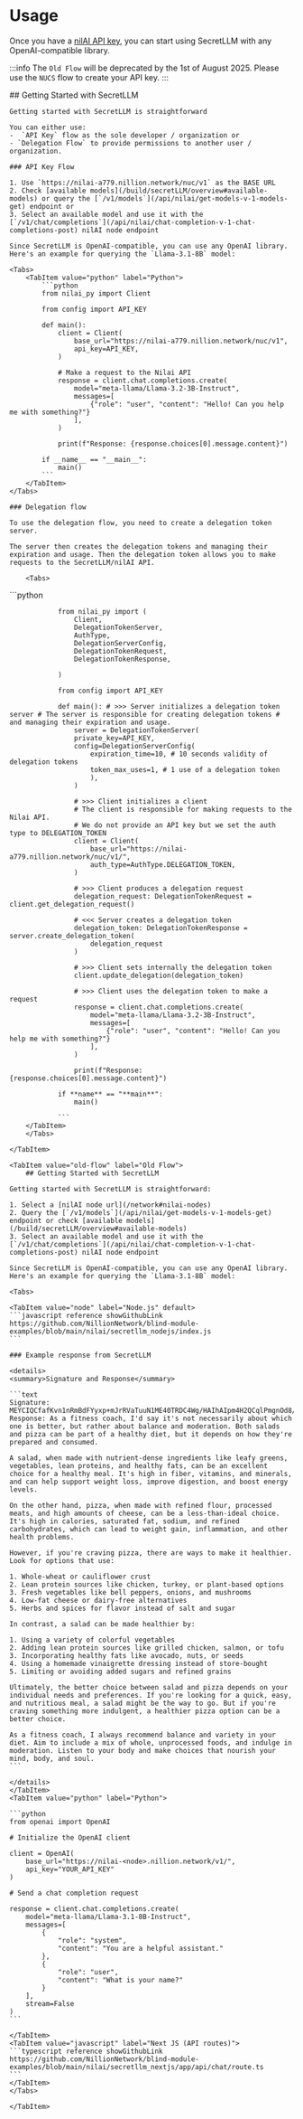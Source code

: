 
# Usage

Once you have a [nilAI API key](/build/api-key), you can start using SecretLLM with any OpenAI-compatible library.

:::info
The `Old Flow` will be deprecated by the 1st of August 2025. Please use the `NUCS` flow to create your API key.
:::

<Tabs>
    <TabItem value="nucs-flow" label="NUCS" >
    ## Getting Started with SecretLLM

    Getting started with SecretLLM is straightforward

    You can either use:
    -  `API Key` flow as the sole developer / organization or
    - `Delegation Flow` to provide permissions to another user / organization.

    ### API Key Flow

    1. Use `https://nilai-a779.nillion.network/nuc/v1` as the BASE URL
    2. Check [available models](/build/secretLLM/overview#available-models) or query the [`/v1/models`](/api/nilai/get-models-v-1-models-get) endpoint or
    3. Select an available model and use it with the [`/v1/chat/completions`](/api/nilai/chat-completion-v-1-chat-completions-post) nilAI node endpoint

    Since SecretLLM is OpenAI-compatible, you can use any OpenAI library. Here's an example for querying the `Llama-3.1-8B` model:

    <Tabs>
        <TabItem value="python" label="Python">
            ```python
            from nilai_py import Client

            from config import API_KEY

            def main():
                client = Client(
                    base_url="https://nilai-a779.nillion.network/nuc/v1",
                    api_key=API_KEY,
                )

                # Make a request to the Nilai API
                response = client.chat.completions.create(
                    model="meta-llama/Llama-3.2-3B-Instruct",
                    messages=[
                        {"role": "user", "content": "Hello! Can you help me with something?"}
                    ],
                )

                print(f"Response: {response.choices[0].message.content}")

            if __name__ == "__main__":
                main()
            ```
        </TabItem>
    </Tabs>

    ### Delegation flow

    To use the delegation flow, you need to create a delegation token server.

    The server then creates the delegation tokens and managing their expiration and usage. Then the delegation token allows you to make requests to the SecretLLM/nilAI API.

        <Tabs>

<TabItem value="python" label="Python">
                ```python

                from nilai_py import (
                    Client,
                    DelegationTokenServer,
                    AuthType,
                    DelegationServerConfig,
                    DelegationTokenRequest,
                    DelegationTokenResponse,

                )

                from config import API_KEY

                def main(): # >>> Server initializes a delegation token server # The server is responsible for creating delegation tokens # and managing their expiration and usage.
                    server = DelegationTokenServer(
                    private_key=API_KEY,
                    config=DelegationServerConfig(
                        expiration_time=10, # 10 seconds validity of delegation tokens
                        token_max_uses=1, # 1 use of a delegation token
                        ),
                    )

                    # >>> Client initializes a client
                    # The client is responsible for making requests to the Nilai API.
                    # We do not provide an API key but we set the auth type to DELEGATION_TOKEN
                    client = Client(
                        base_url="https://nilai-a779.nillion.network/nuc/v1/",
                        auth_type=AuthType.DELEGATION_TOKEN,
                    )

                    # >>> Client produces a delegation request
                    delegation_request: DelegationTokenRequest = client.get_delegation_request()

                    # <<< Server creates a delegation token
                    delegation_token: DelegationTokenResponse = server.create_delegation_token(
                        delegation_request
                    )

                    # >>> Client sets internally the delegation token
                    client.update_delegation(delegation_token)

                    # >>> Client uses the delegation token to make a request
                    response = client.chat.completions.create(
                        model="meta-llama/Llama-3.2-3B-Instruct",
                        messages=[
                            {"role": "user", "content": "Hello! Can you help me with something?"}
                        ],
                    )

                    print(f"Response: {response.choices[0].message.content}")

                if **name** == "**main**":
                    main()

                ```
        </TabItem>
        </Tabs>

    </TabItem>

    <TabItem value="old-flow" label="Old Flow">
        ## Getting Started with SecretLLM

    Getting started with SecretLLM is straightforward:

    1. Select a [nilAI node url](/network#nilai-nodes)
    2. Query the [`/v1/models`](/api/nilai/get-models-v-1-models-get) endpoint or check [available models](/build/secretLLM/overview#available-models)
    3. Select an available model and use it with the [`/v1/chat/completions`](/api/nilai/chat-completion-v-1-chat-completions-post) nilAI node endpoint

    Since SecretLLM is OpenAI-compatible, you can use any OpenAI library. Here's an example for querying the `Llama-3.1-8B` model:

    <Tabs>

    <TabItem value="node" label="Node.js" default>
    ```javascript reference showGithubLink
    https://github.com/NillionNetwork/blind-module-examples/blob/main/nilai/secretllm_nodejs/index.js
    ```

    ### Example response from SecretLLM

    <details>
    <summary>Signature and Response</summary>

    ```text
    Signature: MEYCIQCfafKvn1nRmBdFYyxp+mJrRVaTuuN1ME40TRDC4Wg/HAIhAIpm4H2QCqlPmgnOd8/aJXuvWvIAEzKl3ObbbyFMz6iI
    Response: As a fitness coach, I'd say it's not necessarily about which one is better, but rather about balance and moderation. Both salads and pizza can be part of a healthy diet, but it depends on how they're prepared and consumed.

    A salad, when made with nutrient-dense ingredients like leafy greens, vegetables, lean proteins, and healthy fats, can be an excellent choice for a healthy meal. It's high in fiber, vitamins, and minerals, and can help support weight loss, improve digestion, and boost energy levels.

    On the other hand, pizza, when made with refined flour, processed meats, and high amounts of cheese, can be a less-than-ideal choice. It's high in calories, saturated fat, sodium, and refined carbohydrates, which can lead to weight gain, inflammation, and other health problems.

    However, if you're craving pizza, there are ways to make it healthier. Look for options that use:

    1. Whole-wheat or cauliflower crust
    2. Lean protein sources like chicken, turkey, or plant-based options
    3. Fresh vegetables like bell peppers, onions, and mushrooms
    4. Low-fat cheese or dairy-free alternatives
    5. Herbs and spices for flavor instead of salt and sugar

    In contrast, a salad can be made healthier by:

    1. Using a variety of colorful vegetables
    2. Adding lean protein sources like grilled chicken, salmon, or tofu
    3. Incorporating healthy fats like avocado, nuts, or seeds
    4. Using a homemade vinaigrette dressing instead of store-bought
    5. Limiting or avoiding added sugars and refined grains

    Ultimately, the better choice between salad and pizza depends on your individual needs and preferences. If you're looking for a quick, easy, and nutritious meal, a salad might be the way to go. But if you're craving something more indulgent, a healthier pizza option can be a better choice.

    As a fitness coach, I always recommend balance and variety in your diet. Aim to include a mix of whole, unprocessed foods, and indulge in moderation. Listen to your body and make choices that nourish your mind, body, and soul.
    ```

    </details>
    </TabItem>
    <TabItem value="python" label="Python">

    ```python
    from openai import OpenAI

    # Initialize the OpenAI client

    client = OpenAI(
        base_url="https://nilai-<node>.nillion.network/v1/",
        api_key="YOUR_API_KEY"
    )

    # Send a chat completion request

    response = client.chat.completions.create(
        model="meta-llama/Llama-3.1-8B-Instruct",
        messages=[
            {
                "role": "system",
                "content": "You are a helpful assistant."
            },
            {
                "role": "user",
                "content": "What is your name?"
            }
        ],
        stream=False
    )
    ```

    </TabItem>
    <TabItem value="javascript" label="Next JS (API routes)">
    ```typescript reference showGithubLink
    https://github.com/NillionNetwork/blind-module-examples/blob/main/nilai/secretllm_nextjs/app/api/chat/route.ts
    ```
    </TabItem>
    </Tabs>

    </TabItem>

</Tabs>
